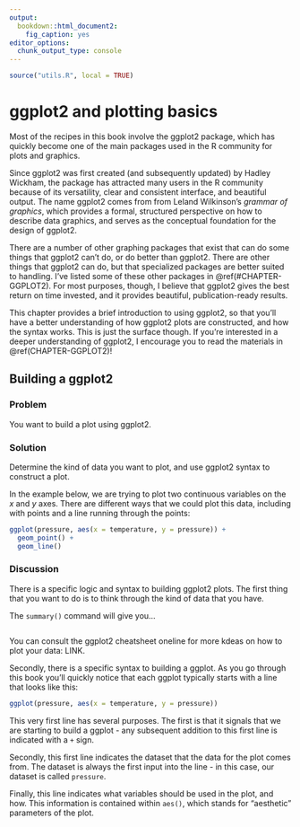 ```yaml
---
output:
  bookdown::html_document2:
    fig_caption: yes
editor_options:
  chunk_output_type: console
---
```


```r
source("utils.R", local = TRUE)
```

ggplot2 and plotting basics {#CHAPTER-GGPLOT2-BASICS}
========

Most of the recipes in this book involve the ggplot2 package, which has quickly become one of the main packages used in the R community for plots and graphics. 

Since ggplot2 was first created (and subsequently updated) by Hadley Wickham, the package has attracted many users in the R community because of its versatility, clear and consistent interface, and beautiful output. The name ggplot2 comes from from Leland Wilkinson's *grammar of graphics*, which provides a formal, structured perspective on how to describe data graphics, and serves as the conceptual foundation for the design of ggplot2.

There are a number of other graphing packages that exist that can do some things that ggplot2 can't do, or do better than ggplot2. There are other things that ggplot2 can do, but that specialized packages are better suited to handling. I've listed some of these other packages in \@ref(#CHAPTER-GGPLOT2). For most purposes, though, I believe that ggplot2 gives the best return on time invested, and it provides beautiful, publication-ready results.

This chapter provides a brief introduction to using ggplot2, so that you'll have a better understanding of how ggplot2 plots are constructed, and how the syntax works. This is just the surface though. If you're interested in a deeper understanding of ggplot2, I encourage you to read the materials in \@ref(CHAPTER-GGPLOT2)! 


Building a ggplot2
--------------------

### Problem

You want to build a plot using ggplot2.

### Solution

Determine the kind of data you want to plot, and use ggplot2 syntax to construct a plot. 

In the example below, we are trying to plot two continuous variables on the *x* and *y* axes. There are different ways that we could plot this data, including with points and a line running through the points:  

```r
ggplot(pressure, aes(x = temperature, y = pressure)) + 
  geom_point() +
  geom_line()
```

### Discussion

There is a specific logic and syntax to building ggplot2 plots. The first thing that you want to do is to think through the kind of data that you have. 

The `summary()` command will give you... 

```r
```

You can consult the ggplot2 cheatsheet oneline for more kdeas on how to plot your data: LINK.

Secondly, there is a specific syntax to building a ggplot. As you go through this book you'll quickly notice that each ggplot typically starts with a line that looks like this:

```r
ggplot(pressure, aes(x = temperature, y = pressure))
```

This very first line has several purposes. The first is that it signals that we are starting to build a ggplot - any subsequent addition to this first line is indicated with a `+` sign. 

Secondly, this first line indicates the dataset that the data for the plot comes from. The dataset is always the first input into the line - in this case, our dataset is called `pressure`.

Finally, this line indicates what variables should be used in the plot, and how. This information is contained within `aes()`, which stands for "aesthetic" parameters of the plot.  
